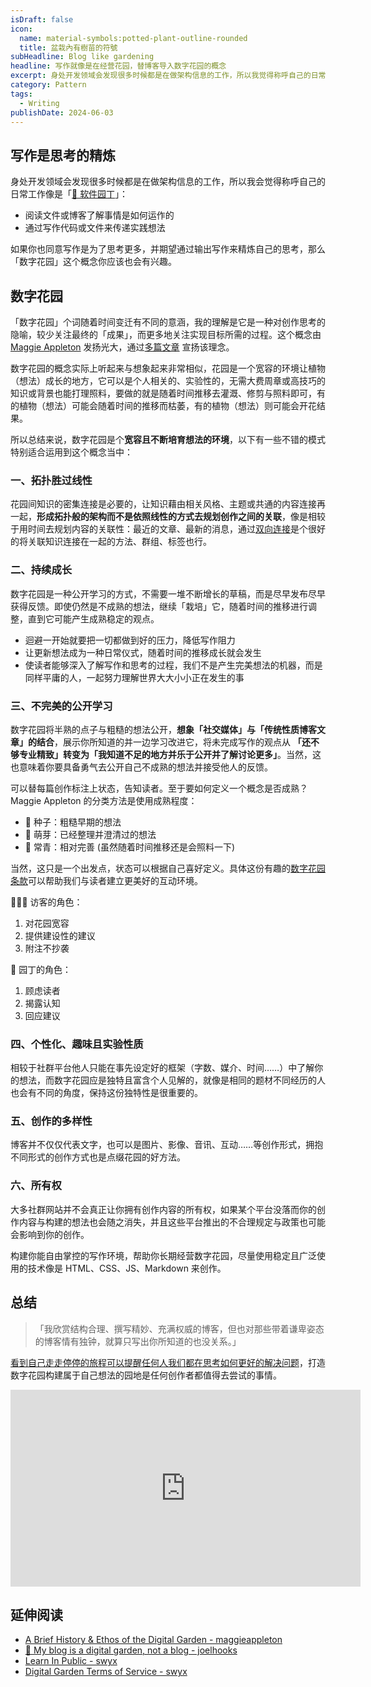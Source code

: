 ```yaml
---
isDraft: false
icon:
  name: material-symbols:potted-plant-outline-rounded
  title: 盆栽內有樹苗的符號
subHeadline: Blog like gardening
headline: 写作就像是在经营花园，替博客导入数字花园的概念
excerpt: 身处开发领域会发现很多时候都是在做架构信息的工作，所以我觉得称呼自己的日常工作像是「🌵 软件园丁」是十分贴切的。如果你也同意写作是为了思考更多，并期望透过输出写作来精炼自己的思考那么「数字花园」这个概念你应该也会有兴趣。
category: Pattern
tags:
  - Writing
publishDate: 2024-06-03
---
```


## 写作是思考的精炼

身处开发领域会发现很多时候都是在做架构信息的工作，所以我会觉得称呼自己的日常工作像是「[🌵 软件园丁](https://www.webdong.dev/shortpost/software-engineer-developer-programmer-coder/#software-engineer-developer-programmer-coder)」：

- 阅读文件或博客了解事情是如何运作的
- 通过写作代码或文件来传递实践想法

如果你也同意写作是为了思考更多，并期望通过输出写作来精炼自己的思考，那么「数字花园」这个概念你应该也会有兴趣。

## 数字花园

「数字花园」个词随着时间变迁有不同的意涵，我的理解是它是一种对创作思考的隐喻，较少关注最终的「成果」，而更多地关注实现目标所需的过程。这个概念由 [Maggie Appleton](https://maggieappleton.com/garden-history) 发扬光大，通过[多篇文章](https://maggieappleton.com/garden-history) 宣扬该理念。

数字花园的概念实际上听起来与想象起来非常相似，花园是一个宽容的环境让植物（想法）成长的地方，它可以是个人相关的、实验性的，无需大费周章或高技巧的知识或背景也能打理照料，要做的就是随着时间推移去灌溉、修剪与照料即可，有的植物（想法）可能会随着时间的推移而枯萎，有的植物（想法）则可能会开花结果。

所以总结来说，数字花园是个**宽容且不断培育想法的环境**，以下有一些不错的模式特别适合运用到这个概念当中：

### 一、拓扑胜过线性

花园间知识的密集连接是必要的，让知识藉由相关风格、主题或共通的内容连接再一起，**形成拓扑般的架构而不是依照线性的方式去规划创作之间的关联**，像是相较于用时间去规划内容的关联性：最近的文章、最新的消息，通过[双向连接](https://maggieappleton.com/bidirectionals)是个很好的将关联知识连接在一起的方法、群组、标签也行。

### 二、持续成长

数字花园是一种公开学习的方式，不需要一堆不断增长的草稿，而是尽早发布尽早获得反馈。即使仍然是不成熟的想法，继续「栽培」它，随着时间的推移进行调整，直到它可能产生成熟稳定的观点。

- 迴避一开始就要把一切都做到好的压力，降低写作阻力
- 让更新想法成为一种日常仪式，随着时间的推移成长就会发生
- 使读者能够深入了解写作和思考的过程，我们不是产生完美想法的机器，而是同样平庸的人，一起努力理解世界大大小小正在发生的事

### 三、不完美的公开学习

数字花园将半熟的点子与粗糙的想法公开，**想象「社交媒体」与「传统性质博客文章」的结合**，展示你所知道的并一边学习改进它，将未完成写作的观点从 **「还不够专业精致」转变为「我知道不足的地方并乐于公开并了解讨论更多」**。当然，这也意味着你要具备勇气去公开自己不成熟的想法并接受他人的反馈。

可以替每篇创作标注上状态，告知读者。至于要如何定义一个概念是否成熟？ Maggie Appleton 的分类方法是使用成熟程度：

- 🌱 种子：粗糙早期的想法
- 🌿 萌芽：已经整理并澄清过的想法
- 🌳 常青：相对完善 (虽然随着时间推移还是会照料一下)

当然，这只是一个出发点，状态可以根据自己喜好定义。具体这份有趣的[数字花园条款](https://github.com/swyxio/digital-garden-tos)可以帮助我们与读者建立更美好的互动环境。

🙋🏻‍♂️ 访客的角色：

1. 对花园宽容
2. 提供建设性的建议
3. 附注不抄袭

🌴 园丁的角色：

1. 顾虑读者
2. 揭露认知
3. 回应建议

### 四、个性化、趣味且实验性质

相较于社群平台他人只能在事先设定好的框架（字数、媒介、时间……）中了解你的想法，而数字花园应是独特且富含个人见解的，就像是相同的题材不同经历的人也会有不同的角度，保持这份独特性是很重要的。

### 五、创作的多样性

博客并不仅仅代表文字，也可以是图片、影像、音讯、互动……等创作形式，拥抱不同形式的创作方式也是点缀花园的好方法。

### 六、所有权

大多社群网站并不会真正让你拥有创作内容的所有权，如果某个平台没落而你的创作内容与构建的想法也会随之消失，并且这些平台推出的不合理规定与政策也可能会影响到你的创作。

构建你能自由掌控的写作环境，帮助你长期经营数字花园，尽量使用稳定且广泛使用的技术像是 HTML、CSS、JS、Markdown 来创作。

## 总结

> 「我欣赏结构合理、撰写精妙、充满权威的博客，但也对那些带着谦卑姿态的博客情有独钟，就算只写出你所知道的也没关系。」

[看到自己走走停停的旅程可以提醒任何人我们都在思考如何更好的解决问题](https://www.webdong.dev/shortpost/about-blogging/#about-blogging)，打造数字花园构建属于自己想法的园地是任何创作者都值得去尝试的事情。

<iframe
  class="w-full"
  width="560"
  height="315"
  src="https://www.youtube-nocookie.com/embed/3J5uLk1DJV0?si=olBUYHLEx7wtAcut"
  title="YouTube video player"
  frameborder="0"
  allow="accelerometer; autoplay; clipboard-write; encrypted-media; gyroscope; picture-in-picture; web-share"
  referrerpolicy="strict-origin-when-cross-origin"
  allowfullscreen
  loading="lazy"
></iframe>

## 延伸阅读

- [A Brief History & Ethos of the Digital Garden - maggieappleton](https://maggieappleton.com/garden-history)
- [🌱 My blog is a digital garden, not a blog - joelhooks](https://joelhooks.com/digital-garden)
- [Learn In Public - swyx](https://www.swyx.io/learn-in-public)
- [Digital Garden Terms of Service - swyx](https://www.swyx.io/digital-garden-tos)
